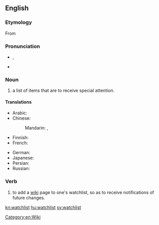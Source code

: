{{wikipedia}}
{{selfref|For help on watchlist, see [[m:Watchlist|Watchlist]] on Meta-Wiki.}}
==English==

===Etymology===
From {{compound|watch|list}}

===Pronunciation===
* {{a|UK}} {{IPA|/ˈwɒtʃˌlɪst/}}, {{X-SAMPA|/"wQtS%lIst/}}
* {{audio|en-us-watchlist.ogg|Audio (US)}}

===Noun===
{{en-noun}}

# a list of items that are to receive special attention.

====Translations====
{{trans-top|list for special attention}}
* Arabic: {{t-|ar|قائمة مراقبتي|f|tr=qaa'ima muraaqabati}}
* Chinese:
*: Mandarin: {{t|cmn|監視列表|sc=Hani}}, {{t|cmn|监视列表|tr=jiānshì lièbiǎo|sc=Hani}}
* Finnish: {{t-|fi|tarkkailulista}}
* French: {{t-|fr|liste de suivi|f}}
{{trans-mid}}
* German: {{t-|de|Beobachtungsliste|f}}
* Japanese: {{t-|ja|ウォッチリスト|tr=wotchirisuto}}
* Persian: {{t-|fa|فهرست پی‌گیری‌ها|tr=fehrest-e peygiri-ha|sc=fa-Arab}}
* Russian: {{t-|ru|список наблюдения|m|tr=spísok nabljudénija}}
{{trans-bottom}}

===Verb===
{{en-verb}}

# {{Wiktionary and WMF jargon}} to add a [[wiki]] page to one's watchlist, so as to receive notifications of future changes.

[[Category:en:Wiki]]

[[kn:watchlist]]
[[hu:watchlist]]
[[sv:watchlist]]